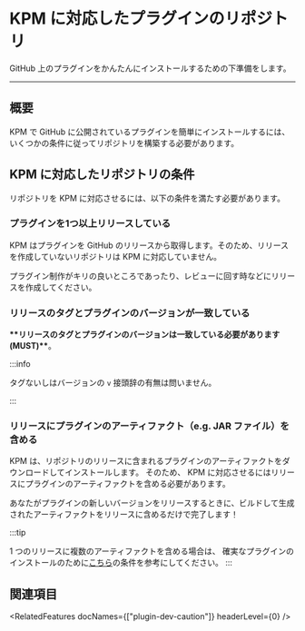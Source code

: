 
# KPM に対応したプラグインのリポジトリ

GitHub 上のプラグインをかんたんにインストールするための下準備をします。

---

## 概要

KPM で GitHub に公開されているプラグインを簡単にインストールするには、いくつかの条件に従ってリポジトリを構築する必要があります。

## KPM に対応したリポジトリの条件

リポジトリを KPM に対応させるには、以下の条件を満たす必要があります。

### プラグインを1つ以上リリースしている

KPM はプラグインを GitHub のリリースから取得します。そのため、リリースを作成していないリポジトリは KPM に対応していません。

プラグイン制作がキリの良いところであったり、レビューに回す時などにリリースを作成してください。

### リリースのタグとプラグインのバージョンが一致している

**\*\*リリースのタグとプラグインのバージョンは一致している必要があります(MUST)\*\***。

:::info

タグないしはバージョンの `v` 接頭辞の有無は問いません。

<BelowDocument docId="plugin-dev-caution" anchor="version-v-prefix" />

:::

### リリースにプラグインのアーティファクト（e.g. JAR ファイル）を含める

KPM は、リポジトリのリリースに含まれるプラグインのアーティファクトをダウンロードしてインストールします。
そのため、 KPM に対応させるにはリリースにプラグインのアーティファクトを含める必要があります。

あなたがプラグインの新しいバージョンをリリースするときに、ビルドして生成されたアーティファクトをリリースに含めるだけで完了します！

:::tip

1 つのリリースに複数のアーティファクトを含める場合は、
確実なプラグインのインストールのために[こちら](/docs/use-kpm/features/resolver#github)の条件を参考にしてください。
:::

## 関連項目

<RelatedFeatures docNames={["plugin-dev-caution"]} headerLevel={0} /> 
